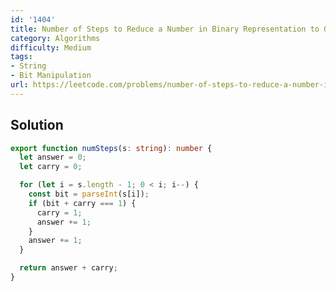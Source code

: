 ```yaml
---
id: '1404'
title: Number of Steps to Reduce a Number in Binary Representation to One
category: Algorithms
difficulty: Medium
tags:
- String
- Bit Manipulation
url: https://leetcode.com/problems/number-of-steps-to-reduce-a-number-in-binary-representation-to-one
---
```


## Solution

```typescript filename="solution.ts" copy
export function numSteps(s: string): number {
  let answer = 0;
  let carry = 0;

  for (let i = s.length - 1; 0 < i; i--) {
    const bit = parseInt(s[i]);
    if (bit + carry === 1) {
      carry = 1;
      answer += 1;
    }
    answer += 1;
  }

  return answer + carry;
}
```

